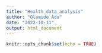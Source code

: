 ```yaml
---
title: "Health_data_analysis"
author: "Olamide Adu"
date: "2022-10-11"
output: html_document
---
```


```r
knitr::opts_chunk$set(echo = TRUE)
```

## 